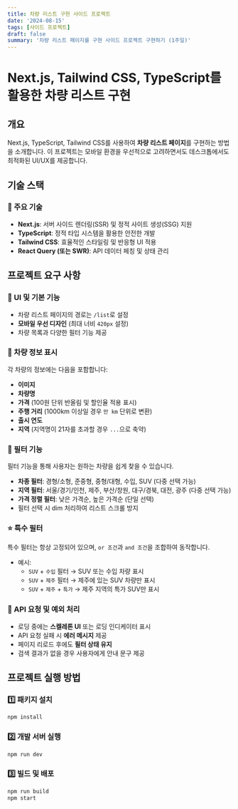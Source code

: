 ```yaml
---
title: 차량 리스트 구현 사이드 프로젝트
date: '2024-08-15'
tags: [사이드 프로젝트]
draft: false
summary: '차량 리스트 페이지를 구현 사이드 프로젝트 구현하기 (1주일)'
---
```


# Next.js, Tailwind CSS, TypeScript를 활용한 차량 리스트 구현

## 개요
Next.js, TypeScript, Tailwind CSS를 사용하여 **차량 리스트 페이지**를 구현하는 방법을 소개합니다. 이 프로젝트는 모바일 환경을 우선적으로 고려하면서도 데스크톱에서도 최적화된 UI/UX를 제공합니다.

## 기술 스택
### 🚀 주요 기술
- **Next.js**: 서버 사이드 렌더링(SSR) 및 정적 사이트 생성(SSG) 지원
- **TypeScript**: 정적 타입 시스템을 활용한 안전한 개발
- **Tailwind CSS**: 효율적인 스타일링 및 반응형 UI 적용
- **React Query (또는 SWR)**: API 데이터 페칭 및 상태 관리

## 프로젝트 요구 사항
### 📌 UI 및 기본 기능
- 차량 리스트 페이지의 경로는 `/list`로 설정
- **모바일 우선 디자인** (최대 너비 `420px` 설정)
- 차량 목록과 다양한 필터 기능 제공

### 🚗 차량 정보 표시
각 차량의 정보에는 다음을 포함합니다:
- **이미지**
- **차량명**
- **가격** (100원 단위 반올림 및 할인율 적용 표시)
- **주행 거리** (1000km 이상일 경우 `만 km` 단위로 변환)
- **출시 연도**
- **지역** (지역명이 21자를 초과할 경우 `...`으로 축약)

### 🔎 필터 기능
필터 기능을 통해 사용자는 원하는 차량을 쉽게 찾을 수 있습니다.
- **차종 필터**: 경형/소형, 준중형, 중형/대형, 수입, SUV (다중 선택 가능)
- **지역 필터**: 서울/경기/인천, 제주, 부산/창원, 대구/경북, 대전, 광주 (다중 선택 가능)
- **가격 정렬 필터**: 낮은 가격순, 높은 가격순 (단일 선택)
- 필터 선택 시 dim 처리하여 리스트 스크롤 방지

### ⭐ 특수 필터
특수 필터는 항상 고정되어 있으며, `or 조건`과 `and 조건`을 조합하여 동작합니다.
- 예시:
  - `SUV` + `수입` 필터 → SUV 또는 수입 차량 표시
  - `SUV` + `제주` 필터 → 제주에 있는 SUV 차량만 표시
  - `SUV` + `제주` + `특가` → 제주 지역의 특가 SUV만 표시

### 🔄 API 요청 및 예외 처리
- 로딩 중에는 **스켈레톤 UI** 또는 로딩 인디케이터 표시
- API 요청 실패 시 **에러 메시지** 제공
- 페이지 리로드 후에도 **필터 상태 유지**
- 검색 결과가 없을 경우 사용자에게 안내 문구 제공

## 프로젝트 실행 방법
### 1️⃣ 패키지 설치
```sh
npm install
```
### 2️⃣ 개발 서버 실행
```sh
npm run dev
```
### 3️⃣ 빌드 및 배포
```sh
npm run build
npm start
```
